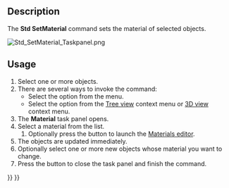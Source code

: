 <languages/>
<translate>

<!--T:1-->
{{Docnav
|[[Std_ToggleNavigation|ToggleNavigation]]
|[[Std_SetAppearance|SetAppearance]]
|[[Std_View_Menu|Std View Menu]]
|IconL=Std_ToggleNavigation.svg
|IconR=Std_SetAppearance.svg
|IconC=Freecad.svg
}}

<!--T:2-->
{{GuiCommand
|Name=Std SetMaterial
|MenuLocation=View → Material...
|Workbenches=[[Material_Workbench|Material]], [[Part_Workbench|Part]], [[PartDesign_Workbench|PartDesign]] and more
|Shortcut=
|Version=1.0
|SeeAlso=[[Std_SetAppearance|Std SetAppearance]]
}}

==Description== <!--T:3-->

<!--T:4-->
The '''Std SetMaterial''' command sets the material of selected objects.

</translate>
[[Image:Std_SetMaterial_Taskpanel.png]]
<translate>
<!--T:5-->
{{Caption|The Material task panel}}

==Usage== <!--T:6-->

<!--T:7-->
# Select one or more objects.
# There are several ways to invoke the command:
#* Select the {{MenuCommand|View → [[Image:Std_SetMaterial.svg|16px]] Material...}} option from the menu.
#* Select the {{MenuCommand|[[Image:Std_SetMaterial.svg|16px]] Material...}} option from the [[Tree_view|Tree view]] context menu or [[3D_view|3D view]] context menu.
# The '''Material''' task panel opens.
# Select a material from the list.
## Optionally press the {{Button|Launch editor}} button to launch the [[Materials_Edit|Materials editor]].
# The objects are updated immediately.
# Optionally select one or more new objects whose material you want to change.
# Press the {{Button|Close}} button to close the task panel and finish the command.


<!--T:8-->
{{Docnav
|[[Std_ToggleNavigation|ToggleNavigation]]
|[[Std_SetAppearance|SetAppearance]]
|[[Std_View_Menu|Std View Menu]]
|IconL=Std_ToggleNavigation.svg
|IconR=Std_SetAppearance.svg
|IconC=Freecad.svg
}}

</translate>
{{Std_Base_navi{{#translation:}}}}
{{Userdocnavi{{#translation:}}}}